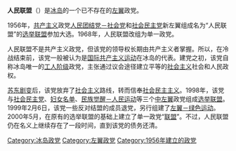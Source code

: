 {{Unreferenced|time=2020-06-27T10:49:04+00:00}}
'''人民联盟'''（{{lang-is|Alþýðubandalagið}}）是[[冰岛|冰岛]]的一个已不存在的[[左翼|左翼]]政党。

1956年，[[共产主义|共产主义]]政党[[人民团结党－社会党|人民团结党－社会党]]和[[社会民主党_(冰岛)|社会民主党]]新左翼组成名为“人民联盟”的[[选举联盟|选举联盟]]参加大选。1968年，人民联盟改组为单一政党。

人民联盟不是共产主义政党，但该党的领导权长期由共产主义者掌握。所以，在冷战结束前，该党一般被认为是[[国际共产主义运动|国际共产主义运动]]在冰岛的代表。建党之初，该党自称冰岛唯一的[[工人阶级|工人阶级]]政党，主张通过议会途径建立平等的[[社会主义|社会主义]]社会和人民政权。

[[苏东剧变|苏东剧变]]后，该党放弃了[[社会主义|社会主义]]路线，转而信奉[[社会民主主义|社会民主主义]]。1998年，该党与[[社会民主党_(冰岛)|社会民主党]]、[[妇女名单|妇女名单]]、[[民族觉醒－人民运动|民族觉醒－人民运动]]等三个[[中左翼|中左翼]]政党组成[[选举联盟|选举联盟]]。1999年2月6日，该党一些反对结盟的成员退党，另行组建了[[左翼－绿色运动|左翼－绿色运动]]。2000年5月，在原有的选举联盟的基础上建立了单一政党“[[联盟－冰岛社会民主党|联盟]]”。不过，人民联盟仍在名义上继续存在了一段时间，直到该党的债务还清。

[[Category:冰岛政党|Category:冰岛政党]]
[[Category:左翼政党|Category:左翼政党]]
[[Category:1956年建立的政党|Category:1956年建立的政党]]